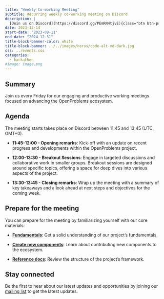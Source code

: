 ```yaml
---
title: "Weekly Co-working Meeting"
subtitle: Recurring weekly co-working meeting on Discord
description: |
  [Join us on Discord](https://discord.gg/PEmRN4tjvE){class="btn btn-primary"}
date: 2023-12-14
start-date: "2023-09-11"
end-date: "2024-12-31"
title-block-banner-color: white
title-block-banner: ../../images/heros/code-alt-md-dark.jpg
css: ../events.css
categories:
  - hackathon
#image: image.png
---
```


## Summary

Join us every Friday for our engaging and productive working meetings focused on advancing the OpenProblems ecosystem.

## Agenda

The meeting starts takes place on Discord between 11:45 and 13:45 (UTC, GMT+0).

* **11:45-12:00 - Opening remarks**: Kick-off with an update on recent progress and developments within the OpenProblems project.

* **12:00-13:30 - Breakout Sessions**: Engage in targeted discussions and collaborative work in smaller groups. Breakout sessions are designed around specific topics, offering a space for deep dives into various aspects of the project.

* **13:30-13:45 - Closing remarks**: Wrap up the meeting with a summary of key takeaways and a look ahead at next steps and objectives for the coming week.

## Prepare for the meeting

You can prepare for the meeting by familiarizing yourself with our core materials:

* [**Fundamentals**](/documentation/fundamentals/): Get a solid understanding of our project's fundamentals.

* [**Create new components**](/documentation/create_component/): Learn about contributing new components to the ecosystem.

* [**Reference docs**](/documentation/reference/openproblems/): Review the structure of the project's framework.

## Stay connected

Be the first to hear about our latest updates and opportunities by joining our [mailing list](https://docs.google.com/forms/d/e/1FAIpQLSe90Oky4-1b0HbdLsp5Yqo9juCd2mq-NlGHU9NHRW1ECok1xQ/viewform?usp=sf_link) to get the latest updates.
